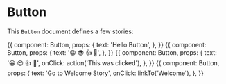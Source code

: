 

<Meta title="Button" component={Button} />

# Button

This `Button` document defines a few stories:

<Story name="text">
  {{
    component: Button,
    props: {
      text: 'Hello Button',
    },
  }}
</Story>

<Story name="emoji">
  {{
    component: Button,
    props: {
      text: '😀 😎 👍 💯',
    },
  }}
</Story>

<Story name="With an action">
  {{
    component: Button,
    props: {
      text: '😀 😎 👍 💯',
      onClick: action('This was clicked'),
    },
  }}
</Story>

<Story name="button with link to another story">
  {{
    component: Button,
    props: {
      text: 'Go to Welcome Story',
      onClick: linkTo('Welcome'),
    },
  }}
</Story>
